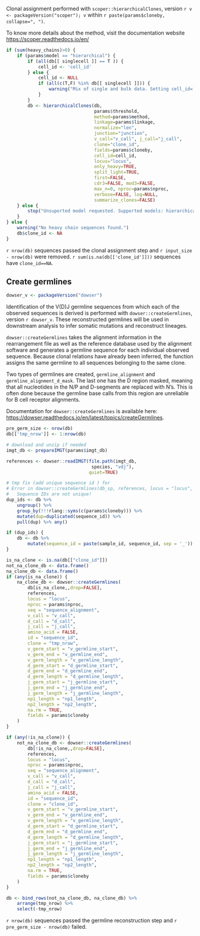 Clonal assignment performed with `scoper::hierarchicalClones`, version `r v <- packageVersion("scoper"); v` within `r paste(params$cloneby, collapse=", ")`.

To know more details about the method, visit the documentation website [https://scoper.readthedocs.io/en/](https://scoper.readthedocs.io/en/`r v`/topics/hierarchicalClones/)

```r
if (sum(heavy_chains)>0) {
    if (params$model == "hierarchical") {
        if (all(db[[ singlecell ]] == T )) {
            cell_id <- 'cell_id'
        } else {
            cell_id <- NULL
            if (all(c(T,F) %in% db[[ singlecell ]])) {
                warning("Mix of single and bulk data. Setting cell_id=`NULL`.")
            }
        }
        db <- hierarchicalClones(db, 
                                 params$threshold, 
                                 method=params$method,
                                 linkage=params$linkage, 
                                 normalize="len",
                                 junction="junction", 
                                 v_call="v_call", j_call="j_call", 
                                 clone="clone_id", 
                                 fields=params$cloneby,
                                 cell_id=cell_id, 
                                 locus="locus", 
                                 only_heavy=TRUE, 
                                 split_light=TRUE,
                                 first=FALSE, 
                                 cdr3=FALSE, mod3=FALSE, 
                                 max_n=0, nproc=params$nproc,
                                 verbose=FALSE, log=NULL,
                                 summarize_clones=FALSE) 
    } else {
        stop("Unsuported model requested. Supported models: hierarchical")
    }
} else {
    warning("No heavy chain sequences found.")
    db$clone_id <- NA
}
```

`r nrow(db)` sequences passed the clonal assignment step 
and `r input_size - nrow(db)` were removed. `r sum(is.na(db[['clone_id']]))` sequences
have `clone_id==NA`.

## Create germlines

```r
dowser_v <- packageVersion("dowser")
```


Identification of the V(D)J germline sequences from which each of the observed 
sequences is derived is performed with `dowser::createGermlines`, version `r dowser_v`.
These reconstructed germlines will be used in downstream analysis to infer somatic 
mutations and reconstruct lineages. 

`dowser::createGermlines` takes the alignment information 
in the rearrangement file as well as the reference database used by the 
alignment software and generates a germline sequence for each individual observed sequence.
Because clonal relations have already been inferred, the function assigns the 
same germline to all sequences belonging to the same clone. 

Two types of germlines
are created, `germline_alignment` and `germline_alignment_d_mask`. The last one
has the D region masked, meaning that all nucleotides in the N/P and D-segments
are replaced with N's. This is often done because the germline base calls from 
this region are unreliable for B cell receptor alignments.

Documentation for `dowser::createGermlines` is available here: [https://dowser.readthedocs.io/en/latest/topics/createGermlines](https://dowser.readthedocs.io/en/latest/topics/createGermlines/).

```r
pre_germ_size <- nrow(db)
db[['tmp_nrow']] <- 1:nrow(db)

# download and unzip if needed
imgt_db <- prepareIMGT(params$imgt_db)

references <- dowser::readIMGT(file.path(imgt_db,
                                species, "vdj"),
                               quiet=TRUE)

# tmp fix (add unique sequence id ) for
# Error in dowser::createGermlines(db_sp, references, locus = "locus",  :
#   Sequence IDs are not unique!
dup_ids <- db %>%
    ungroup() %>%
    group_by(!!!rlang::syms(c(params$cloneby))) %>%
    mutate(dup=duplicated(sequence_id)) %>%
    pull(dup) %>% any()

if (dup_ids) {
    db <- db %>%
        mutate(sequence_id = paste(sample_id, sequence_id, sep = '_'))
}

is_na_clone <- is.na(db[["clone_id"]])
not_na_clone_db <- data.frame()
na_clone_db <- data.frame()
if (any(is_na_clone)) {
    na_clone_db <- dowser::createGermlines(
        db[is_na_clone,,drop=FALSE],
        references,
        locus = "locus",
        nproc = params$nproc,
        seq = "sequence_alignment",
        v_call = "v_call",
        d_call = "d_call",
        j_call = "j_call",
        amino_acid = FALSE,
        id = "sequence_id",
        clone = "tmp_nrow",
        v_germ_start = "v_germline_start",
        v_germ_end = "v_germline_end",
        v_germ_length = "v_germline_length",
        d_germ_start = "d_germline_start",
        d_germ_end = "d_germline_end",
        d_germ_length = "d_germline_length",
        j_germ_start = "j_germline_start",
        j_germ_end = "j_germline_end",
        j_germ_length = "j_germline_length",
        np1_length = "np1_length",
        np2_length = "np2_length",
        na.rm = TRUE,
        fields = params$cloneby
    )    
}

if (any(!is_na_clone)) {
    not_na_clone_db <- dowser::createGermlines(
        db[!is_na_clone,,drop=FALSE],
        references,
        locus = "locus",
        nproc = params$nproc,
        seq = "sequence_alignment",
        v_call = "v_call",
        d_call = "d_call",
        j_call = "j_call",
        amino_acid = FALSE,
        id = "sequence_id",
        clone = "clone_id",
        v_germ_start = "v_germline_start",
        v_germ_end = "v_germline_end",
        v_germ_length = "v_germline_length",
        d_germ_start = "d_germline_start",
        d_germ_end = "d_germline_end",
        d_germ_length = "d_germline_length",
        j_germ_start = "j_germline_start",
        j_germ_end = "j_germline_end",
        j_germ_length = "j_germline_length",
        np1_length = "np1_length",
        np2_length = "np2_length",
        na.rm = TRUE,
        fields = params$cloneby
    )
}

db <- bind_rows(not_na_clone_db, na_clone_db) %>%
    arrange(tmp_nrow) %>%
    select(-tmp_nrow)
```

`r nrow(db)` sequences passed the germline reconstruction step
and `r pre_germ_size - nrow(db)` failed.